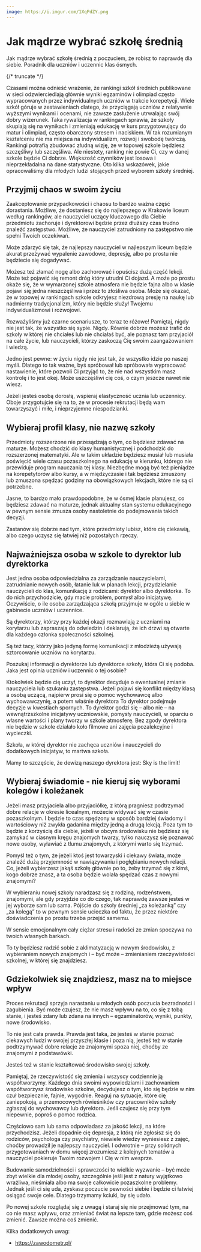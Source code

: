 ```yaml
---
image: https://i.imgur.com/1XqPdZY.png
---
```


# Jak mądrze wybrać szkołę średnią

Jak mądrze wybrać szkołę średnią z poczuciem, że robisz to naprawdę dla siebie.
Poradnik dla uczniów i uczennic klas ósmych.

{/* truncate */}

Czasami można odnieść wrażenie, że rankingi szkół średnich publikowane w sieci
odzwierciedlają głównie wyniki egzaminów i olimpiad często wypracowanych przez
indywidualnych uczniów w trakcie korepetycji. Wiele szkół góruje w zestawieniach
dlatego, że przyciągają uczniów z relatywnie wyższymi wynikami i ocenami, nie
zawsze zasłużenie utrwalając swój dobry wizerunek. Taka rywalizacja w rankingach
sprawia, że szkoły skupiają się na wynikach i zmieniają edukację w kurs
przygotowujący do matur i olimpiad, często obarczony stresem i naciskiem. W tak
rozumianym kształceniu nie ma miejsca na indywidualizm, rozwój i swobodę
twórczą. Rankingi potrafią zbudować złudną wizję, że w topowej szkole będziesz
szczęśliwy lub szczęśliwa. Ale niestety, ranking nie powie Ci, czy w danej
szkole będzie Ci dobrze. Większość czynników jest losowa i nieprzekładalna na
dane statystyczne. Oto kilka wskazówek, jakie opracowaliśmy dla młodych ludzi
stojących przed wyborem szkoły średniej.

## Przyjmij chaos w swoim życiu

Zaakceptowanie przypadkowości i chaosu to bardzo ważna część dorastania.
Możliwe, że dostaniesz się do najlepszego w Krakowie liceum według rankingów,
ale nauczyciel uczący kluczowego dla Ciebie przedmiotu zachoruje i dyrektorowi
będzie przez dłuższy czas trudno znaleźć zastępstwo. Możliwe, że nauczyciel
zatrudniony na zastępstwo nie spełni Twoich oczekiwań.

Może zdarzyć się tak, że najlepszy nauczyciel w najlepszym liceum będzie akurat
przeżywać wypalenie zawodowe, depresję, albo po prostu nie będziecie się
dogadywać.

Możesz też złamać nogę albo zachorować i opuścisz dużą część lekcji. Może też
pojawić się remont dróg który utrudni Ci dojazd. A może po prostu okaże się, że
w wymarzonej szkole atmosfera nie będzie fajna albo w klasie pojawi się jedna
nieszczęśliwa i przez to złośliwa osoba. Może się okazać, że w topowej w
rankingach szkole odkryjesz niezdrową presję na naukę lub nadmierny
tradycjonalizm, który nie będzie służył Twojemu indywidualizmowi i rozwojowi.

Rozważyliśmy już czarne scenariusze, to teraz te różowe! Pamiętaj, nigdy nie
jest tak, że wszystko się sypie. Nigdy. Równie dobrze możesz trafić do szkoły w
której nie chciałeś lub nie chciałaś być, ale poznasz tam przyjaciół na całe
życie, lub nauczycieli, którzy zaskoczą Cię swoim zaangażowaniem i wiedzą.

Jedno jest pewne: w życiu nigdy nie jest tak, że wszystko idzie po naszej myśli.
Dlatego to tak ważne, byś spróbował lub spróbowała wypracować nastawienie, które
pozwoli Ci przyjąć to, że nie nad wszystkim masz kontrolę i to jest okej. Może
uszczęśliwi cię coś, o czym jeszcze nawet nie wiesz.

Jeżeli jesteś osobą dorosłą, wspieraj elastyczność ucznia lub uczennicy. Oboje
przygotujcie się na to, że w procesie rekrutacji będą wam towarzyszyć i miłe, i
nieprzyjemne niespodzianki.

## Wybieraj profil klasy, nie nazwę szkoły

Przedmioty rozszerzone nie przesądzają o tym, co będziesz zdawać na maturze.
Możesz chodzić do klasy humanistycznej i podchodzić do rozszerzonej matematyki.
Ale w takim układzie będziesz musiał lub musiała poświęcić wiele czasu
pozaszkolnego na edukację w kierunku, którego nie przewiduje program nauczania
tej klasy. Niezbędne mogą być też pieniądze na korepetytorów albo kursy, a w
międzyczasie i tak będziesz zmuszony lub zmuszona spędzać godziny na
obowiązkowych lekcjach, które nie są ci potrzebne.

Jasne, to bardzo mało prawdopodobne, że w ósmej klasie planujesz, co będziesz
zdawać na maturze, jednak aktualny stan systemu edukacyjnego w pewnym sensie
zmusza osoby nastoletnie do podejmowania takich decyzji.

Zastanów się dobrze nad tym, które przedmioty lubisz, które cię ciekawią, albo
czego uczysz się łatwiej niż pozostałych rzeczy.

## Najważniejsza osoba w szkole to dyrektor lub dyrektorka

Jest jedna osoba odpowiedzialna za zarządzanie nauczycielami, zatrudnianie
nowych osób, łatanie luk w planach lekcji, przydzielanie nauczycieli do klas,
komunikację z rodzicami: dyrektor albo dyrektorka. To do nich przychodzicie, gdy
macie problem, pomysł albo inicjatywę. Oczywiście, o ile osoba zarządzająca
szkołą przyjmuje w ogóle u siebie w gabinecie uczniów i uczennice.

Są dyrektorzy, którzy przy każdej okazji rozmawiają z uczniami na korytarzu lub
zapraszają do odwiedzin i deklarują, że ich drzwi są otwarte dla każdego członka
społeczności szkolnej.

Są też tacy, którzy jako jedyną formę komunikacji z młodzieżą używają
sztorcowanie uczniów na korytarzu.

Poszukaj informacji o dyrektorze lub dyrektorce szkoły, która Ci się podoba.
Jaka jest opinia uczniów i uczennic o tej osobie?

Ktokolwiek będzie cię uczył, to dyrektor decyduje o ewentualnej zmianie
nauczyciela lub szukaniu zastępstwa. Jeżeli pojawi się konflikt między klasą a
osobą uczącą, najpierw prosi się o pomoc wychowawcę albo wychowawczynię, a potem
właśnie dyrektora To dyrektor podejmuje decyzje w kwestiach spornych. To
dyrektor godzi się – albo nie – na wewnątrzszkolne inicjatywy uczniowskie,
pomysły nauczycieli, w oparciu o własne wartości i plany tworzy w szkole
atmosferę. Bez zgody dyrektora nie będzie w szkole działało koło filmowe ani
zajęcia pozalekcyjne i wycieczki.

Szkoła, w której dyrektor nie zachęca uczniów i nauczycieli do dodatkowych
inicjatyw, to martwa szkoła.

Mamy to szczęście, że dewizą naszego dyrektora jest: Sky is the limit!

## Wybieraj świadomie - nie kieruj się wyborami kolegów i koleżanek

Jeżeli masz przyjaciela albo przyjaciółkę, z którą pragniesz podtrzymać dobre
relacje w okresie licealnym, możecie widywać się w czasie pozaszkolnym. I będzie
to czas spędzony w sposób bardziej świadomy i wartościowy niż zwykła gadanina
między jedną a drugą lekcją. Poza tym to będzie z korzyścią dla ciebie, jeżeli w
obcym środowisku nie będziesz się zamykać w ciasnym kręgu znajomych twarzy,
tylko nauczysz się poznawać nowe osoby, wyławiać z tłumu znajomych, z którymi
warto się trzymać.

Pomyśl też o tym, że jeżeli ktoś jest towarzyski i ciekawy świata, może znaleźć
dużą przyjemność w nawiązywaniu i pogłębianiu nowych relacji. Co, jeżeli
wybierzesz jakąś szkołę głównie po to, żeby trzymać się z kimś, kogo dobrze
znasz, a ta osoba będzie wolała spędzać czas z nowymi znajomymi?

W wybieraniu nowej szkoły naradzasz się z rodziną, rodzeństwem, znajomymi, ale
gdy przyjdzie co do czego, tak naprawdę zawsze jesteś w jej wyborze sam lub
sama. Pójście do szkoły średniej „za koleżanką” czy „za kolegą” to w pewnym
sensie ucieczka od faktu, że przez niektóre doświadczenia po prostu trzeba
przejść samemu.

W sensie emocjonalnym cały ciężar stresu i radości ze zmian spoczywa na twoich
własnych barkach.

To ty będziesz radzić sobie z aklimatyzacją w nowym środowisku, z wybieraniem
nowych znajomych i – być może – zmienianiem rzeczywistości szkolnej, w której
się znajdziesz.

## Gdziekolwiek się znajdziesz, masz na to miejsce wpływ

Proces rekrutacji sprzyja narastaniu u młodych osób poczucia bezradności i
zagubienia. Być może czujesz, że nie masz wpływu na to, co się z tobą stanie, i
jesteś zdany lub zdana na innych – egzaminatorów, wyniki, punkty, nowe
środowisko.

To nie jest cała prawda. Prawda jest taka, że jesteś w stanie poznać ciekawych
ludzi w swojej przyszłej klasie i poza nią, jesteś też w stanie podtrzymywać
dobre relacje ze znajomymi spoza niej, choćby ze znajomymi z podstawówki.

Jesteś też w stanie kształtować środowisko swojej szkoły.

Pamiętaj, że rzeczywistość się zmienia i wszyscy codziennie ją współtworzymy.
Każdego dnia swoimi wypowiedziami i zachowaniem współtworzysz środowisko
szkolne, decydujesz o tym, kto się będzie w nim czuł bezpiecznie, fajnie,
wygodnie. Reaguj na sytuacje, które cię zaniepokoją, a przemocowych rówieśników
czy pracowników szkoły zgłaszaj do wychowawcy lub dyrektora. Jeśli czujesz się
przy tym niepewnie, poproś o pomoc rodzica.

Częściowo sam lub sama odpowiadasz za jakość lekcji, na które przychodzisz.
Jeżeli dopadnie cię depresja, z którą nie zgłosisz się do rodziców, psychologa
czy psychiatry, niewiele wiedzy wyniesiesz z zajęć, choćby prowadził je
najlepszy nauczyciel. I odwrotnie – przy solidnych przygotowaniach w domu więcej
zrozumiesz z kolejnych tematów a nauczyciel pokieruje Twoim rozwojem i Cię w nim
wesprze.

Budowanie samodzielności i sprawczości to wielkie wyzwanie – być może zbyt
wielkie dla młodej osoby, szczególnie jeśli jest z natury wyjątkowo wrażliwa,
nieśmiała albo ma swoje całkowicie pozaszkolne problemy. Jednak jeśli ci się
uda, zyskasz poczucie pewności siebie i będzie ci łatwiej osiągać swoje cele.
Dlatego trzymamy kciuki, by się udało.

Po nowej szkole rozglądaj się z uwagą i staraj się nie przejmować tym, na co nie
masz wpływu, oraz zmieniać świat na lepsze tam, gdzie możesz coś zmienić. Zawsze
można coś zmienić.

Kilka dodatkowych uwag:

- https://zawodometr.pl/
